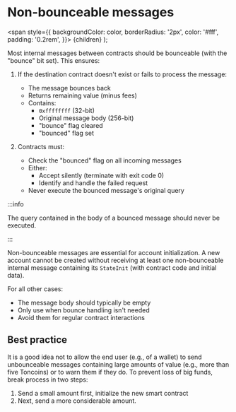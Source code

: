 
# Non-bounceable messages

<span
style={{
backgroundColor: color,
borderRadius: '2px',
color: '#fff',
padding: '0.2rem',
}}>
{children}
</span>
);

Most internal messages between contracts should be bounceable (with the "bounce" bit set). This ensures:

1. If the destination contract doesn't exist or fails to process the message:

   - The message bounces back
   - Returns remaining value (minus fees)
   - Contains:
     - `0xffffffff` (32-bit)
     - Original message body (256-bit)
     - "bounce" flag cleared
     - "bounced" flag set

2. Contracts must:
   - Check the "bounced" flag on all incoming messages
   - Either:
     - Accept silently (terminate with exit code 0)
     - Identify and handle the failed request
   - Never execute the bounced message's original query

:::info

The query contained in the body of a bounced message <Highlight color="#186E8A">should never be executed</Highlight>.

:::

Non-bounceable messages are essential for account initialization. A new account cannot be created without receiving at least one non-bounceable internal message containing its `StateInit` (with contract code and initial data).

For all other cases:

- The message body should typically be empty
- Only use when bounce handling isn't needed
- Avoid them for regular contract interactions

## Best practice

It is a good idea not to allow the end user (e.g., of a wallet) to send unbounceable messages containing large amounts of value (e.g., more than five Toncoins) or to warn them if they do. To prevent loss of big funds, break process in two steps:

1.  Send a small amount first, initialize the new smart contract
2.  Next, send a more considerable amount.

<Feedback />

